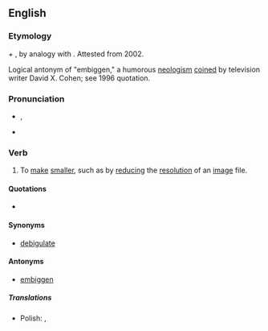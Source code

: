 ==English==

===Etymology===
{{term|small|Small|lang=en}} ''+'' {{term|en- -en|lang=en}}, by analogy with {{term|embiggen|lang=en}}. Attested from 2002.

Logical antonym of "embiggen," a humorous [[neologism]] [[coin]]ed by television writer David X. Cohen; see 1996 quotation.

===Pronunciation===
* {{a|UK}} {{IPA|/ɪnˈsmɔːlən/}}, {{a|US}} {{IPA|/ɛnˈsmɔlən/}}
* {{hyphenation|en|small|en}}

===Verb===
{{en-verb}}

# {{context|humorous|lang=en}} To [[make]] [[smaller]], such as by [[reduce|reducing]] the [[resolution]] of an [[image]] file.

====Quotations====
* {{seeCites}}

====Synonyms====
* {{sense|make smaller}} [[debigulate]]

====Antonyms====
* {{sense|make smaller}} [[embiggen]]

=====Translations=====
{{trans-top|Make smaller}}
* Polish: {{t|pl|pomniejszyć}}, {{t|pl|pomniejszać}}
{{trans-mid}}
{{trans-bottom}}